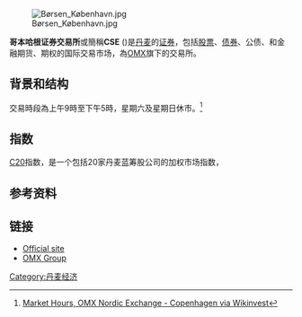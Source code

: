 {{Infobox Exchange
|name       = 哥本哈根证券交易所
|nativename = Københavns Fondsbørs
|logo       = [[File:OMX_AB.svg|120px]]
|image      = 
|type       = [[證券交易所|證券交易所]]
|city       = 哥本哈根
|country    = 丹麥
|coor       = 
|founded    = 1625年
|owner      = [[OMX|OMX]]
|key_people = [[Bjørn_Sibbern|Bjørn Sibbern]] <small>（執行董事）</small>
|listings   = 
|mcap       =  [[€|€]] 2,060億<small>(2007年9月)</small>
|volume     =  [[€|€]] 1,725億<br><small>(2006-2007年)</small>
|indexes    = [[KAX_Index|KAX Index]]<br>[[OMX_Copenhagen_20|OMX Copenhagen 20]]<br>[[KFX_Index|KFX Index]]
|homepage   = [http://www.cse.dk www.cse.dk]
|footnotes  = 
}}
[[File:Børsen_København.jpg|thumb]]

'''哥本哈根证券交易所'''或簡稱'''CSE''' ({{lang-da|Københavns Fondsbørs}})是[[丹麦|丹麦]]的[[证券|证券]]，包括[[股票|股票]]、[[债券|债券]]、公债、和金融期货、期权的国际交易市场，為[[OMX|OMX]]旗下的交易所。

==背景和结构==
交易時段為上午9時至下午5時，星期六及星期日休市。<ref>[[Wikinvest:List_of_Stock_Exchanges|Market Hours, OMX Nordic Exchange - Copenhagen via Wikinvest]]</ref>

==指数==
[[OMX哥本哈根20|C20]]指数，是一个包括20家丹麦蓝筹股公司的加权市场指数，

==参考资料==
{{reflist}}

==链接==
*[http://www.cse.dk/ Official site]{{Wayback|url=http://www.cse.dk/ |date=20030331052805 }}
*[http://www.omxgroup.com/ OMX Group]{{Wayback|url=http://www.omxgroup.com/ |date=20201125081651 }}

{{Nasdaqomx}}
{{World Federation of Exchanges}}
{{OMXC20}}

{{coord|55|40|45|N|12|34|53|E|region:DK-84_type:landmark_source:kolossus-dewiki|display=title}}

[[Category:丹麦经济|Category:丹麦经济]]